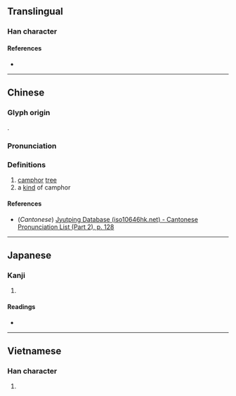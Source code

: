 {{character info/new}}
==Translingual==

===Han character===
{{Han char|rn=75|rad=木|as=08|sn=12|four=48927|canj=DOMB|ids=⿰木侖}}

====References====
* {{Han ref|kx=0531.210|dkj=14916|dj=0920.060|hdz=21235.030|uh=68C6|ud=26822|bh=D9C3|bd=55747}}

----

==Chinese==
{{zh-forms}}

===Glyph origin===
{{Han etym}}
{{Han compound|木|侖|c1=s|c2=p|t1=wood|ls=psc}}.

===Pronunciation===
{{zh-pron
|m=lún
|c=leon4
|mc=y
|oc=y
|ma=
|cat=n
}}

===Definitions===
{{zh-hanzi}}

# [[camphor]] [[tree]]
# a [[kind]] of camphor

====References====
* (''Cantonese'') [http://www.iso10646hk.net/jp/document/download.jsp Jyutping Database (iso10646hk.net) - Cantonese Pronunciation List (Part 2), p. 128]

----

==Japanese==

===Kanji===
{{ja-kanji|grade=|rs=木08}}

# {{defn|lang=ja|sort=木08}}

====Readings====
* {{ja-readings|on=[[りん]] (rin)|kun=}}

----

==Vietnamese==

===Han character===
{{vi-readings|rs=木08|hanviet=suôn}}

# {{defn|lang=vi|sort=木08}}